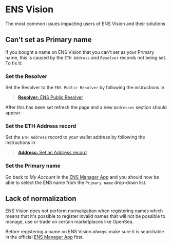 # ENS Vision
The most common issues impacting users of ENS Vision and their solutions

## Can't set as Primary name
If you bought a name on ENS Vision that you can't set as your Primary name, this is caused by the `ETH Address` and `Resolver` records not being set. To fix it:

### Set the Resolver
Set the Resolver to the `ENS Public Resolver` by following the instructions in
> [**Resolver:** ENS Public Resolver](../../names/records/resolver.mdx#ens-public-resolver)

After this has been set refresh the page and a new `Addresses` section should appear.

### Set the ETH Address record
Set the `ETH Address` record to your wallet address by following the instructions in
> [**Address:** Set an Address record](../../names/records/address.mdx#set-an-address-record)

### Set the Primary name
Go back to *My Account* in the [ENS Manager App](https://app.ens.domains) and you should now be able to select the ENS name from the `Primary name` drop-down list.

## Lack of normalization
ENS Vision does not perform normalization when registering names which means that it's possible to register invalid names that will not be possible to manage, use or trade on certain marketplaces like OpenSea. 

Before registering a name on ENS Vision *always* make sure it is searchable in the official [ENS Manager App](https://app.ens.domains) first.
 
 

